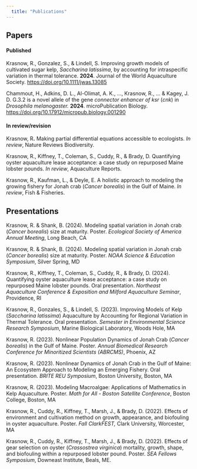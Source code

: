 ```yaml
---
  title: "Publications"
---
```


## Papers

#### Published

Krasnow, R., Gonzalez, S., & Lindell, S. Improving growth models of cultivated sugar kelp, *Saccharina latissima*, by accounting for intraspecific variation in thermal tolerance. **2024**. Journal of the World Aquaculture Society. <https://doi.org/10.1111/jwas.13085>

Chammout, H., Adkins, D. L., Al-Olimat, A. K., …, Krasnow, R., … & Kagey, J. D. G.3.2 is a novel allele of the gene *connector enhancer of ksr* (*cnk*) in *Drosophila melanogaster.* **2024**. microPublication Biology. <https://doi.org/10.17912/micropub.biology.001290>

#### In review/revision

Krasnow, R**.** Making partial differential equations accessible to ecologists. *In review*, Nature Reviews Biodiversity.

Krasnow, R., Kiffney, T., Coleman, S., Cuddy, R., & Brady, D. Quantifying oyster aquaculture lease acceptance: a case study on repurposed Maine lobster pounds. *In review*, Aquaculture Reports.

Krasnow, R., Kaufman, L., & Deyle, E. A holistic approach to modeling the growing fishery for Jonah crab (*Cancer borealis*) in the Gulf of Maine. *In review*, Fish & Fisheries.

## Presentations

Krasnow, R. & Shank, B. (2024). Modeling spatial variation in Jonah crab (*Cancer borealis*) size at maturity. Poster. *Ecological Society of America Annual Meeting*, Long Beach, CA

Krasnow, R. & Shank, B. (2024). Modeling spatial variation in Jonah crab (*Cancer borealis*) size at maturity. Poster. *NOAA Science & Education Symposium*, Silver Spring, MD

Krasnow, R., Kiffney, T., Coleman, S., Cuddy, R., & Brady, D. (2024). Quantifying oyster aquaculture lease acceptance: a case study on repurposed Maine lobster pounds. Oral presentation. *Northeast Aquaculture Conference & Exposition and Milford Aquaculture Seminar*, Providence, RI

Krasnow, R., Gonzales, S., & Lindell, S. (2023). Improving Models of Kelp (*Saccharina latissima*) Aquaculture by Accounting for Regional Variation in Thermal Tolerance. Oral presentation. *Semester in Environmental Science Research Symposium*, Marine Biological Laboratory, Woods Hole, MA

Krasnow, R. (2023). Nonlinear Population Dynamics of Jonah Crab (*Cancer borealis*) in the Gulf of Maine. Poster. *Annual Biomedical Research Conference for Minoritized Scientists (ABRCMS)*, Phoenix, AZ

Krasnow, R. (2023). Nonlinear Dynamics of Jonah Crab in the Gulf of Maine: An Ecosystem Approach to Modeling an Emerging Fishery. Oral presentation. *BRITE REU Symposium*, Boston University, Boston, MA

Krasnow, R. (2023). ​​Modeling Macroalgae: Applications of Mathematics in Kelp Aquaculture. Poster. *Math for All - Boston Satellite Conference*, Boston College, Boston, MA

Krasnow, R., Cuddy, R., Kiffney, T., Marsh, J., & Brady, D. (2022). ​​Effects of environment and cultivation method on growth, appearance, and biofouling in oyster aquaculture. Poster. *Fall ClarkFEST,* Clark University, Worcester, MA

Krasnow, R., Cuddy, R., Kiffney, T., Marsh, J., & Brady, D. (2022). Effects of gear selection on oyster (*Crassostrea virginica*) mortality, growth, shape, and biofouling within a repurposed lobster pound. Poster. *SEA Fellows Symposium*, Downeast Institute, Beals, ME.
